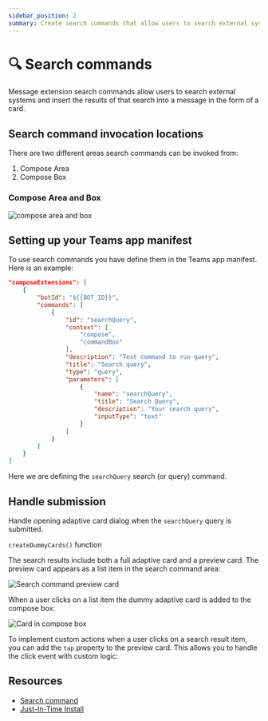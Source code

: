 ```yaml
---
sidebar_position: 2
summary: Create search commands that allow users to search external systems and insert results as cards in Teams messages.
---
```



# 🔍 Search commands

Message extension search commands allow users to search external systems and insert the results of that search into a message in the form of a card.

## Search command invocation locations

There are two different areas search commands can be invoked from:

1. Compose Area
2. Compose Box

### Compose Area and Box

![compose area and box](/screenshots/compose-area.png)

## Setting up your Teams app manifest

To use search commands you have define them in the Teams app manifest. Here is an example:


```json
"composeExtensions": [
    {
        "botId": "${{BOT_ID}}",
        "commands": [
            {
                "id": "searchQuery",
                "context": [
                    "compose",
                    "commandBox"
                ],
                "description": "Test command to run query",
                "title": "Search query",
                "type": "query",
                "parameters": [
                    {
                        "name": "searchQuery",
                        "title": "Search Query",
                        "description": "Your search query",
                        "inputType": "text"
                    }
                ]
            }
        ]
    }
]
```


Here we are defining the `searchQuery` search (or query) command.

## Handle submission

Handle opening adaptive card dialog when the `searchQuery` query is submitted.

<FileCodeBlock
    lang="typescript"
    src="/generated-snippets/ts/index.snippet.message-ext-query.ts"
/>

`createDummyCards()` function

<FileCodeBlock
    lang="typescript"
    src="/generated-snippets/ts/card.snippet.message-ext-create-dummy-cards.ts"
/>

The search results include both a full adaptive card and a preview card. The preview card appears as a list item in the search command area:

![Search command preview card](/screenshots/preview-card.png)

When a user clicks on a list item the dummy adaptive card is added to the compose box:

![Card in compose box](/screenshots/card-in-compose.png)

To implement custom actions when a user clicks on a search result item, you can add the `tap` property to the preview card. This allows you to handle the click event with custom logic:

<FileCodeBlock
    lang="typescript"
    src="/generated-snippets/ts/index.snippet.message-ext-select-item.ts"
/>

## Resources

- [Search command](https://learn.microsoft.com/en-us/microsoftteams/platform/messaging-extensions/how-to/search-commands/define-search-command?tabs=Teams-toolkit%2Cdotnet)
- [Just-In-Time Install](https://learn.microsoft.com/en-us/microsoftteams/platform/messaging-extensions/how-to/search-commands/universal-actions-for-search-based-message-extensions#just-in-time-install)
